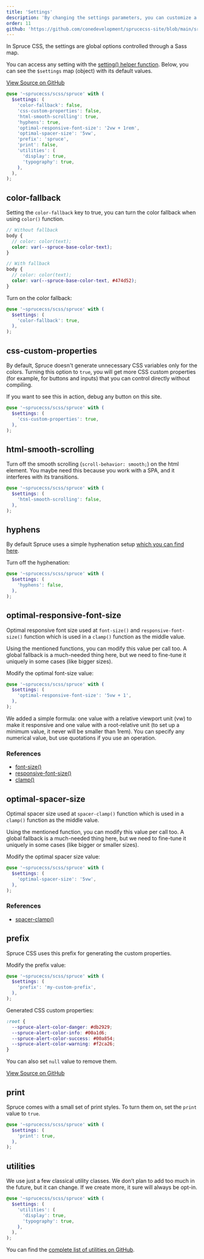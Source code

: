 ```yaml
---
title: 'Settings'
description: 'By changing the settings parameters, you can customize a generic part of the behavior of Spruce CSS.'
order: 11
github: 'https://github.com/conedevelopment/sprucecss-site/blob/main/src/docs/customization/settings.mdx'
---
```


<p className="lead">In Spruce CSS, the settings are global options controlled through a Sass map.</p>

You can access any setting with the [setting() helper function](/docs/sass/functions#setting). Below, you can see the `$settings` map (object) with its default values.

[View Source on GitHub](https://github.com/conedevelopment/sprucecss/blob/main/scss/config/_setting.scss)

```scss
@use '~sprucecss/scss/spruce' with (
  $settings: (
    'color-fallback': false,
    'css-custom-properties': false,
    'html-smooth-scrolling': true,
    'hyphens': true,
    'optimal-responsive-font-size': '2vw + 1rem',
    'optimal-spacer-size': '5vw',
    'prefix': 'spruce',
    'print': false,
    'utilities': (
      'display': true,
      'typography': true,
    ),
  ),
);
```

## color-fallback

Setting the `color-fallback` key to true, you can turn the color fallback when using `color()` function.

```scss
// Without fallback
body {
  // color: color(text);
  color: var(--spruce-base-color-text);
}

// With fallback
body {
  // color: color(text);
  color: var(--spruce-base-color-text, #474d52);
}
```

Turn on the color fallback:

```scss
@use '~sprucecss/scss/spruce' with (
  $settings: (
    'color-fallback': true,
  ),
);
```

## css-custom-properties

By default, Spruce doesn't generate unnecessary CSS variables only for the colors. Turning this option to `true`, you will get more CSS custom properties (for example, for buttons and inputs) that you can control directly without compiling.

<Notification type="info">If you want to see this in action, debug any button on this site.</Notification>

```scss
@use '~sprucecss/scss/spruce' with (
  $settings: (
    'css-custom-properties': true,
  ),
);
```

## html-smooth-scrolling

Turn off the smooth scrolling (`scroll-behavior: smooth;`) on the html element. You maybe need this because you work with a SPA, and it interferes with its transitions.

```scss
@use '~sprucecss/scss/spruce' with (
  $settings: (
    'html-smooth-scrolling': false,
  ),
);
```

## hyphens

By default Spruce uses a simple hyphenation setup [which you can find here](https://github.com/conedevelopment/sprucecss/blob/main/scss/element/_typography.scss#L13).


Turn off the hyphenation:

```scss
@use '~sprucecss/scss/spruce' with (
  $settings: (
    'hyphens': false,
  ),
);
```

## optimal-responsive-font-size

Optimal responsive font size used at `font-size()` and `responsive-font-size()` function which is used in a `clamp()` function as the middle value.

Using the mentioned functions, you can modify this value per call too. A global fallback is a much-needed thing here, but we need to fine-tune it uniquely in some cases (like bigger sizes).

Modify the optimal font-size value:

```scss
@use '~sprucecss/scss/spruce' with (
  $settings: (
    'optimal-responsive-font-size': '5vw + 1',
  ),
);
```
<Notification type="info">We added a simple formula: one value with a relative viewport unit (vw) to make it responsive and one value with a root-relative unit (to set up a minimum value, it never will be smaller than 1rem). You can specify any numerical value, but use quotations if you use an operation.</Notification>

### References
- [font-size()](/docs/sass/functions/#font-size)
- [responsive-font-size()](/docs/sass/functions/#responsive-font-size)
- [clamp()](https://developer.mozilla.org/en-US/docs/Web/CSS/clamp())


## optimal-spacer-size

Optimal spacer size used at `spacer-clamp()` function which is used in a `clamp()` function as the middle value.

Using the mentioned function, you can modify this value per call too. A global fallback is a much-needed thing here, but we need to fine-tune it uniquely in some cases (like bigger or smaller sizes).

Modify the optimal spacer size value:

```scss
@use '~sprucecss/scss/spruce' with (
  $settings: (
    'optimal-spacer-size': '5vw',
  ),
);
```

### References
- [spacer-clamp()](/docs/sass/functions/#spacer-clamp)

## prefix

Spruce CSS uses this prefix for generating the custom properties.

Modify the prefix value:

```scss
@use '~sprucecss/scss/spruce' with (
  $settings: (
    'prefix': 'my-custom-prefix',
  ),
);
```
Generated CSS custom properties:

```css
:root {
  --spruce-alert-color-danger: #db2929;
  --spruce-alert-color-info: #00a1d6;
  --spruce-alert-color-success: #00a854;
  --spruce-alert-color-warning: #f2ca26;
}
```

You can also set `null` value to remove them.

[View Source on GitHub](https://github.com/conedevelopment/sprucecss/blob/main/scss/_root.scss)

## print

Spruce comes with a small set of print styles. To turn them on, set the `print` value to `true`.

```scss
@use '~sprucecss/scss/spruce' with (
  $settings: (
    'print': true,
  ),
);
```

## utilities

We use just a few classical utility classes. We don’t plan to add too much in the future, but it can change. If we create more, it sure will always be opt-in.

```scss
@use '~sprucecss/scss/spruce' with (
  $settings: (
    'utilities': (
      'display': true,
      'typography': true,
    ),
  ),
);
```

You can find the [complete list of utilities on GitHub](https://github.com/conedevelopment/sprucecss/blob/variable-destructure/scss/element/_utilities.scss).
